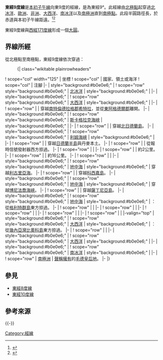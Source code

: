 {{Location map-line|lon=9}}
{{kml}}
'''東經9度線'''是[[本初子午線|本初子午線]]向東9度的經線，是為東經9°。此經線由[[北極點|北極點]]起穿過[[北冰洋|北冰洋]]、[[歐洲|歐洲]]、[[非洲|非洲]]、[[大西洋|大西洋]]、[[南冰洋|南冰洋]]以及[[南極洲|南極洲]]直到[[南極點|南極點]]。此段半圓路徑長{{convert|20003.932|km}}，於赤道與本初子午線距{{convert|1002|km}}遠。<ref name="noaa">{{cite web
 | url     = http://www.ngs.noaa.gov/PUBS_LIB/inverse.pdf
 | title     = Direct and Inverse Solutions of Geodesics on the Ellipsoid with application of nested equation
 | author     = T. Vincenty
 | date     = April 1975
 | access-date     = 2017-05-18
 | archive-date     = 2013-01-28
 | archive-url     = https://www.webcitation.org/6DzvSBPa5?url=http://www.ngs.noaa.gov/PUBS_LIB/inverse.pdf
 | dead-url     = no
 }}</ref><ref name="latlon">{{cite web
 | url = http://www.movable-type.co.uk/scripts/latlong-vincenty.html
 | title = Vincenty formula for distance between two Latitude/Longitude points
 | website = Movable type scripts
 | accessdate = 17 May 2017
 | archive-date = 2013-01-28
 | archive-url = https://www.webcitation.org/6DzvScM3g?url=http://www.movable-type.co.uk/scripts/latlong-vincenty.html
 | dead-url = no
 }}</ref>

東經9度線與[[西經171度線|西經171度線]]形成一個[[大圓|大圓]]。

==界線所經==
從北極點至南極點，東經9度線依次穿過：

:{| class="wikitable plainrowheaders"
! scope="col" width="125" | 坐標
! scope="col" | 國家、領土或海洋
! scope="col" | 注腳
|-
| style="background:#b0e0e6;" | {{Coord|90|0|N|9|0|E|type:waterbody|name=Arctic Ocean}}
! scope="row" style="background:#b0e0e6;" | [[北冰洋|北冰洋]]
| style="background:#b0e0e6;" |
|-
| style="background:#b0e0e6;" | {{Coord|81|9|N|9|0|E|type:waterbody|name=Atlantic Ocean}}
! scope="row" style="background:#b0e0e6;" | [[大西洋|大西洋]]
| style="background:#b0e0e6;" |
|-
| {{Coord|63|39|N|9|0|E|type:country|name=Norway}}
! scope="row" | {{NOR}}
| 穿越[[南特倫德拉格郡|南特倫德拉格郡]][[希特拉_(市镇)|希特拉]]，並從[[東阿格德爾郡|東阿格德爾郡]]{{link-da|特韦达尔斯岛|Tverrdalsøya}}離開。
|-
| style="background:#b0e0e6;" | {{Coord|58|34|N|9|0|E|type:waterbody|name=Skagerrak}}
! scope="row" style="background:#b0e0e6;" | [[斯卡格拉克海峽|斯卡格拉克海峽]]
| style="background:#b0e0e6;" |
|-
| {{Coord|57|9|N|9|0|E|type:country|name=Denmark}}
! scope="row" | {{DNK}}
| 穿越[[北日德蘭島|北日德蘭島]]。
|-
| style="background:#b0e0e6;" | {{Coord|57|1|N|9|0|E|type:waterbody|name=Limfjord}}
! scope="row" style="background:#b0e0e6;" | [[利姆海峽|利姆海峽]]
| style="background:#b0e0e6;" |
|-
| {{Coord|56|50|N|9|0|E|type:country|name=Denmark}}
! scope="row" | {{DNK}}
| 穿越[[日德蘭半島|日德蘭半島]]與丹麥本土。
|-
| {{Coord|54|53|N|9|0|E|type:country|name=Germany}}
! scope="row" | {{DEU}}
| 從{{le|DCF77|DCF77}}報時信號發射器西方掠過。
|-
| {{Coord|47|41|N|9|0|E|type:country|name=Switzerland}}
! scope="row" | {{CHE}}
|
|-
| {{Coord|45|59|N|9|0|E|type:country|name=Italy}}
! scope="row" | {{ITA}}
| 約2公里。
|-
| {{Coord|45|58|N|9|0|E|type:country|name=Switzerland}}
! scope="row" | {{CHE}}
| 約16公里。
|-
| {{Coord|45|50|N|9|0|E|type:country|name=Italy}}
! scope="row" | {{ITA}}
|
|-
| style="background:#b0e0e6;" | {{Coord|44|23|N|9|0|E|type:waterbody|name=Mediterranean Sea}}
! scope="row" style="background:#b0e0e6;" | [[地中海|地中海]]
| style="background:#b0e0e6;" | 穿越[[利古里亞海|利古里亞海]]。
|-
| {{Coord|42|39|N|9|0|E|type:country|name=France}}
! scope="row" | {{FRA}}
| 穿越[[科西嘉島|科西嘉島]]。
|-
| style="background:#b0e0e6;" | {{Coord|41|29|N|9|0|E|type:waterbody|name=Mediterranean Sea}}
! scope="row" style="background:#b0e0e6;" | [[地中海|地中海]]
| style="background:#b0e0e6;" | 穿越[[博尼法喬海峽|博尼法喬海峽]]。
|-
| {{Coord|41|7|N|9|0|E|type:country|name=Italy}}
! scope="row" | {{ITA}}
| 穿越[[薩丁尼亞島|薩丁尼亞島]]。
|-
| style="background:#b0e0e6;" | {{Coord|39|0|N|9|0|E|type:waterbody|name=Mediterranean Sea}}
! scope="row" style="background:#b0e0e6;" | [[地中海|地中海]]
| style="background:#b0e0e6;" | {{TUN}}：從[[格利特群島|格利特群島]]東方掠過。
|-
| {{Coord|37|7|N|9|0|E|type:country|name=Tunisia}}
! scope="row" | {{TUN}}
|
|-
| {{Coord|32|8|N|9|0|E|type:country|name=Algeria}}
! scope="row" | {{DZA}}
|
|-
| {{Coord|21|47|N|9|0|E|type:country|name=Niger}}
! scope="row" | {{NER}}
|
|-
| {{Coord|12|50|N|9|0|E|type:country|name=Nigeria}}
! scope="row" | {{NGA}}
|
|-
| {{Coord|5|57|N|9|0|E|type:country|name=Cameroon}}
! scope="row" | {{CMR}}
|
|-valign="top"
| style="background:#b0e0e6;" | {{Coord|4|5|N|9|0|E|type:waterbody|name=Atlantic Ocean}}
! scope="row" style="background:#b0e0e6;" | [[大西洋|大西洋]]
| style="background:#b0e0e6;" | {{GNQ}}：從[[幾內亞灣|幾內亞灣]][[比奧科島|比奧科島]]東方掠過。
|-
| {{Coord|0|39|S|9|0|E|type:country|name=Gabon}}
! scope="row" | {{GAB}}
|
|-
| style="background:#b0e0e6;" | {{Coord|1|19|S|9|0|E|type:waterbody|name=Atlantic Ocean}}
! scope="row" style="background:#b0e0e6;" | [[大西洋|大西洋]]
| style="background:#b0e0e6;" |
|-
| style="background:#b0e0e6;" | {{Coord|60|0|S|9|0|E|type:waterbody|name=Southern Ocean}}
! scope="row" style="background:#b0e0e6;" | [[南冰洋|南冰洋]]
| style="background:#b0e0e6;" |
|-
| {{Coord|69|55|S|9|0|E|type:country|name=Antarctica}}
! scope="row" | [[南極洲|南極洲]]
| {{NOR}}[[南極領地|聲稱擁有]]的[[毛德皇后地|毛德皇后地]]。
|-
|}

==參見==
*[[東經8度線|東經8度線]]
*[[東經10度線|東經10度線]]

== 參考來源 ==
{{reflist}}

{{-}}
{{geographical coordinates|state=collapsed}}

[[Category:經線|Category:經線]]